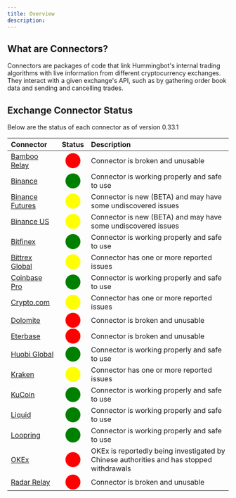 ```yaml
---
title: Overview
description:
---
```


## What are Connectors?

Connectors are packages of code that link Hummingbot's internal trading algorithms with live information from different cryptocurrency exchanges. They interact with a given exchange's API, such as by gathering order book data and sending and cancelling trades.

## Exchange Connector Status

Below are the status of each connector as of version 0.33.1

|                        Connector                        |                        Status                         | Description |
| :------------------------------------------------------ | :--------------------------------------------------:  | :---------  |
| [Bamboo Relay](/exchange-connectors/bamboo-relay)       | <span style="color:red; font-size:25px">⬤</span>     | Connector is broken and unusable
| [Binance](/exchange-connectors/binance)                 | <span style="color:green; font-size:25px"> ⬤</span>  | Connector is working properly and safe to use
| [Binance Futures](/exchange-connectors/binance-futures) | <span style="color:yellow; font-size:25px"> ⬤</span> | Connector is new (BETA) and may have some undiscovered issues
| [Binance US](/exchange-connectors/binance-us)           | <span style="color:yellow; font-size:25px"> ⬤</span> | Connector is new (BETA) and may have some undiscovered issues
| [Bitfinex](/exchange-connectors/bitfinex)               | <span style="color:green; font-size:25px"> ⬤</span>  | Connector is working properly and safe to use
| [Bittrex Global](/exchange-connectors/bittrex)          | <span style="color:yellow; font-size:25px"> ⬤</span> | Connector has one or more reported issues
| [Coinbase Pro](/exchange-connectors/coinbase)           | <span style="color:green; font-size:25px"> ⬤</span>  | Connector is working properly and safe to use
| [Crypto.com](/exchange-connectors/crypto-com)           | <span style="color:yellow; font-size:25px"> ⬤</span> | Connector has one or more reported issues
| [Dolomite](/exchange-connectors/Dolomite)               | <span style="color:red; font-size:25px"> ⬤</span>    | Connector is broken and unusable
| [Eterbase](/exchange-connectors/eterbase)               | <span style="color:red; font-size:25px"> ⬤</span>    | Connector is broken and unusable
| [Huobi Global](/exchange-connectors/huobi)              | <span style="color:green; font-size:25px"> ⬤</span>  | Connector is working properly and safe to use
| [Kraken](/exchange-connectors/kraken)                   | <span style="color:yellow; font-size:25px"> ⬤</span> | Connector has one or more reported issues
| [KuCoin](/exchange-connectors/kucoin)                   | <span style="color:green; font-size:25px"> ⬤</span>  | Connector is working properly and safe to use
| [Liquid](/exchange-connectors/liquid)                   | <span style="color:green; font-size:25px"> ⬤</span>  | Connector is working properly and safe to use
| [Loopring](/exchange-connectors/loopring)               | <span style="color:green; font-size:25px"> ⬤</span>  | Connector is working properly and safe to use
| [OKEx](/exchange-connectors/okex)                       | <span style="color:red; font-size:25px"> ⬤</span>    | OKEx is reportedly being investigated by Chinese authorities and has stopped withdrawals
| [Radar Relay](/exchange-connectors/radar-relay)         | <span style="color:red; font-size:25px"> ⬤</span>    | Connector is broken and unusable
